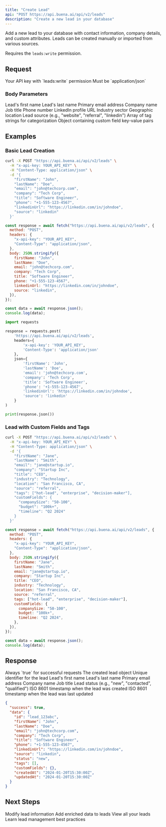 ```yaml
---
title: "Create Lead"
api: "POST https://api.buena.ai/api/v2/leads"
description: "Create a new lead in your database"
---
```


Add a new lead to your database with contact information, company details, and custom attributes. Leads can be created manually or imported from various sources.

<Note>Requires the `leads:write` permission.</Note>

## Request

<ParamField header="x-api-key" type="string" required>
  Your API key with `leads:write` permission
</ParamField>

<ParamField header="Content-Type" type="string" required>
  Must be `application/json`
</ParamField>

### Body Parameters

<ParamField body="firstName" type="string" required>
  Lead's first name
</ParamField>

<ParamField body="lastName" type="string" required>
  Lead's last name
</ParamField>

<ParamField body="email" type="string" required>
  Primary email address
</ParamField>

<ParamField body="company" type="string">
  Company name
</ParamField>

<ParamField body="title" type="string">
  Job title
</ParamField>

<ParamField body="phone" type="string">
  Phone number
</ParamField>

<ParamField body="linkedinUrl" type="string">
  LinkedIn profile URL
</ParamField>

<ParamField body="industry" type="string">
  Industry sector
</ParamField>

<ParamField body="location" type="string">
  Geographic location
</ParamField>

<ParamField body="source" type="string">
  Lead source (e.g., "website", "referral", "linkedin")
</ParamField>

<ParamField body="tags" type="array">
  Array of tag strings for categorization
</ParamField>

<ParamField body="customFields" type="object">
  Object containing custom field key-value pairs
</ParamField>

## Examples

### Basic Lead Creation

<CodeGroup>

```bash cURL
curl -X POST "https://api.buena.ai/api/v2/leads" \
  -H "x-api-key: YOUR_API_KEY" \
  -H "Content-Type: application/json" \
  -d '{
    "firstName": "John",
    "lastName": "Doe",
    "email": "john@techcorp.com",
    "company": "Tech Corp",
    "title": "Software Engineer",
    "phone": "+1-555-123-4567",
    "linkedinUrl": "https://linkedin.com/in/johndoe",
    "source": "linkedin"
  }'
```

```javascript JavaScript
const response = await fetch("https://api.buena.ai/api/v2/leads", {
  method: "POST",
  headers: {
    "x-api-key": "YOUR_API_KEY",
    "Content-Type": "application/json",
  },
  body: JSON.stringify({
    firstName: "John",
    lastName: "Doe",
    email: "john@techcorp.com",
    company: "Tech Corp",
    title: "Software Engineer",
    phone: "+1-555-123-4567",
    linkedinUrl: "https://linkedin.com/in/johndoe",
    source: "linkedin",
  }),
});

const data = await response.json();
console.log(data);
```

```python Python
import requests

response = requests.post(
    'https://api.buena.ai/api/v2/leads',
    headers={
        'x-api-key': 'YOUR_API_KEY',
        'Content-Type': 'application/json'
    },
    json={
        'firstName': 'John',
        'lastName': 'Doe',
        'email': 'john@techcorp.com',
        'company': 'Tech Corp',
        'title': 'Software Engineer',
        'phone': '+1-555-123-4567',
        'linkedinUrl': 'https://linkedin.com/in/johndoe',
        'source': 'linkedin'
    }
)

print(response.json())
```

</CodeGroup>

### Lead with Custom Fields and Tags

<CodeGroup>

```bash cURL
curl -X POST "https://api.buena.ai/api/v2/leads" \
  -H "x-api-key: YOUR_API_KEY" \
  -H "Content-Type: application/json" \
  -d '{
    "firstName": "Jane",
    "lastName": "Smith",
    "email": "jane@startup.io",
    "company": "Startup Inc",
    "title": "CEO",
    "industry": "Technology",
    "location": "San Francisco, CA",
    "source": "referral",
    "tags": ["hot-lead", "enterprise", "decision-maker"],
    "customFields": {
      "companySize": "50-100",
      "budget": "100k+",
      "timeline": "Q2 2024"
    }
  }'
```

```javascript JavaScript
const response = await fetch("https://api.buena.ai/api/v2/leads", {
  method: "POST",
  headers: {
    "x-api-key": "YOUR_API_KEY",
    "Content-Type": "application/json",
  },
  body: JSON.stringify({
    firstName: "Jane",
    lastName: "Smith",
    email: "jane@startup.io",
    company: "Startup Inc",
    title: "CEO",
    industry: "Technology",
    location: "San Francisco, CA",
    source: "referral",
    tags: ["hot-lead", "enterprise", "decision-maker"],
    customFields: {
      companySize: "50-100",
      budget: "100k+",
      timeline: "Q2 2024",
    },
  }),
});

const data = await response.json();
console.log(data);
```

</CodeGroup>

## Response

<ResponseField name="success" type="boolean">
  Always `true` for successful requests
</ResponseField>

<ResponseField name="data" type="object">
  The created lead object
  <Expandable title="Lead Object">
    <ResponseField name="id" type="string">
      Unique identifier for the lead
    </ResponseField>
    <ResponseField name="firstName" type="string">
      Lead's first name
    </ResponseField>
    <ResponseField name="lastName" type="string">
      Lead's last name
    </ResponseField>
    <ResponseField name="email" type="string">
      Primary email address
    </ResponseField>
    <ResponseField name="company" type="string">
      Company name
    </ResponseField>
    <ResponseField name="title" type="string">
      Job title
    </ResponseField>
    <ResponseField name="status" type="string">
      Lead status (e.g., "new", "contacted", "qualified")
    </ResponseField>
    <ResponseField name="createdAt" type="string">
      ISO 8601 timestamp when the lead was created
    </ResponseField>
    <ResponseField name="updatedAt" type="string">
      ISO 8601 timestamp when the lead was last updated
    </ResponseField>
  </Expandable>
</ResponseField>

<ResponseExample>

```json Response
{
  "success": true,
  "data": {
    "id": "lead_123abc",
    "firstName": "John",
    "lastName": "Doe",
    "email": "john@techcorp.com",
    "company": "Tech Corp",
    "title": "Software Engineer",
    "phone": "+1-555-123-4567",
    "linkedinUrl": "https://linkedin.com/in/johndoe",
    "source": "linkedin",
    "status": "new",
    "tags": [],
    "customFields": {},
    "createdAt": "2024-01-20T15:30:00Z",
    "updatedAt": "2024-01-20T15:30:00Z"
  }
}
```

</ResponseExample>

## Next Steps

<CardGroup cols={2}>
  <Card title="Update Lead" icon="edit" href="/api-reference/leads/update">
    Modify lead information
  </Card>
  <Card title="Enrich Lead" icon="sparkles" href="/api-reference/enrich/leads">
    Add enriched data to leads
  </Card>
  <Card title="List Leads" icon="list" href="/api-reference/leads/list">
    View all your leads
  </Card>
  <Card title="Lead Management" icon="book" href="/guides/lead-management">
    Learn lead management best practices
  </Card>
</CardGroup>
